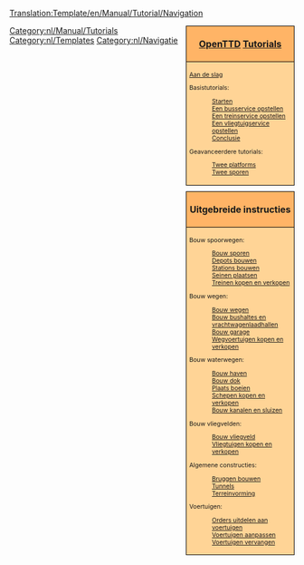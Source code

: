 <noinclude>[[Translation:Template/en/Manual/Tutorial/Navigation]]</noinclude><noinclude>
</noinclude>
<!--
NOTE:
Aqueducts should go under 'bridges' (with a link from building locks and canals), as aqueducts are in fact bridges but then for ships.

Possible future tutorials not already in list:
- Multistations
--><div style="float:right; padding-left:12px; background:none;">
<div style="width:180px; border:1px solid #000000; background:#ffb466; padding:5px; -moz-border-radius-topleft:5px; -moz-border-radius-topright:5px; font-size: 12pt;">
<center><strong><font size="3">[[nl/Manual/Main Page|OpenTTD]] [[nl/Manual/Tutorial/Tutorial|Tutorials]]</font></strong></center>
</div>
<div style="width:180px;  border:1px solid black; border-top-width: 0px; background:#ffd496; padding:5px; font-size: 8pt;">
[[nl/Manual/Tutorial/Main Page|Aan de slag]]

Basistutorials:
:[[nl/Manual/Tutorial/Tutorial|Starten]]
:[[nl/Manual/Tutorial/Bussen|Een busservice opstellen]]
:[[nl/Manual/Tutorial/Treinen|Een treinservice opstellen]]
:[[nl/Manual/Tutorial/Vliegtuigen|Een vliegtuigservice opstellen]]
:[[nl/Manual/Tutorial/Conclusie|Conclusie]]
Geavanceerdere tutorials:
:[[nl/Manual/Tutorial/Twee platforms|Twee platforms]]
:[[nl/Manual/Tutorial/Twee sporen|Twee sporen]]

</div>

<div style="width:180px; border:1px solid #000000; background:#ffb466; padding:5px; font-size: 12pt; margin-top: 10px;">
<center><strong><font size="3">Uitgebreide instructies</font></strong></center>
</div>
<div style="width:180px;  border:1px solid black; border-top-width: 0px; background:#ffd496; padding:5px; -moz-border-radius-bottomleft:5px; -moz-border-radius-bottomright:8px; font-size: 8pt;">
<span style="font-weight:bold;">

Bouw spoorwegen:
:[[nl/Manual/Bouw sporen|Bouw sporen]]
:[[nl/Manual/Depots bouwen|Depots bouwen]]
:[[nl/Manual/Station bouwen|Stations bouwen]]
:[[nl/Manual/Seinen plaatsen|Seinen plaatsen]]
:[[nl/Manual/Treinen kopen en verkopen|Treinen kopen en verkopen]]

Bouw wegen:
:[[nl/Manual/Bouw wegen|Bouw wegen]]
:[[nl/Manual/Bouw bushaltes en vrachtwagenlaadhallen|Bouw bushaltes en vrachtwagenlaadhallen]]
:[[nl/Manual/Bouw garage|Bouw garage]]
:[[nl/Manual/Wegvoertuigen kopen en verkopen|Wegvoertuigen kopen en verkopen]]

Bouw waterwegen:
:[[nl/Manual/Bouw haven|Bouw haven]]
:[[nl/Manual/Bouw dok|Bouw dok]]
:[[nl/Manual/Plaats boeien|Plaats boeien]]
:[[nl/Manual/Schepen kopen en verkopen|Schepen kopen en verkopen]]
:[[nl/Manual/Bouw kanalen en sluizen|Bouw kanalen en sluizen]]

Bouw vliegvelden:
:[[nl/Manual/Bouw vliegveld|Bouw vliegveld]]
:[[nl/Manual/Vliegtuigen kopen en verkopen|Vliegtuigen kopen en verkopen]]

Algemene constructies:
:[[nl/Manual/Bruggen bouwen|Bruggen bouwen]]
:[[nl/Manual/Tunnels|Tunnels]]
:[[nl/Manual/Terreinvorming|Terreinvorming]]

Voertuigen:
:[[nl/Manual/Orders|Orders uitdelen aan voertuigen]]
:[[nl/Manual/Voertuig aanpassen|Voertuigen aanpassen]]
:[[nl/Manual/Voertuig vervangen|Voertuigen vervangen]]

</span>
</div>
</div><includeonly>[[Category:nl/Manual/Tutorials]]</includeonly><noinclude>

[[Category:nl/Templates]][[Category:nl/Navigatie]]
</noinclude>
